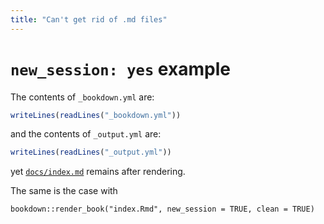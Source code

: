 ```yaml
--- 
title: "Can't get rid of .md files"
---
```


# `new_session: yes` example

The contents of `_bookdown.yml` are:

```r
writeLines(readLines("_bookdown.yml"))
```

and the contents of `_output.yml` are:

```r
writeLines(readLines("_output.yml"))
```

yet [`docs/index.md`](docs/index.md) remains after rendering.

The same is the case with

`bookdown::render_book("index.Rmd", new_session = TRUE, clean = TRUE)`

